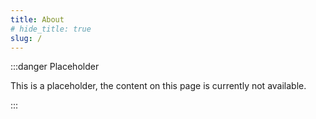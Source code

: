 ```yaml
---
title: About
# hide_title: true
slug: /
---
```


:::danger Placeholder

This is a placeholder, the content on this page is currently not available.

:::